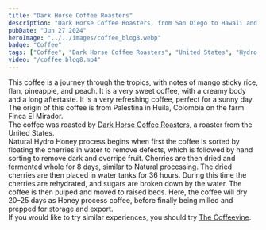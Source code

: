 ```yaml
---
title: "Dark Horse Coffee Roasters"
description: "Dark Horse Coffee Roasters, from San Diego to Hawaii and back"
pubDate: "Jun 27 2024"
heroImage: "../../images/coffee_blog8.webp"
badge: "Coffee"
tags: ["Coffee", "Dark Horse Coffee Roasters", "United States", "Hydro Honey", "Mango Sticky Rice", "Flan", "Pineapple", "Peach"]
video: "/coffee_blog8.mp4"
---
```


This coffee is a journey through the tropics, with notes of mango sticky rice, flan, pineapple, and peach. It is a very sweet coffee, with a creamy body and a long aftertaste. It is a very refreshing coffee, perfect for a sunny day.
<br />
The origin of this coffee is from Palestina in Huila, Colombia on the farm Finca El Mirador.
<br />
The coffee was roasted by [Dark Horse Coffee Roasters](https://www.darkhorsecoffeeroasters.com/), a roaster from the United States.
<br />
Natural Hydro Honey process begins when first the coffee is sorted by floating the cherries in water to remove defects, which is followed by hand sorting to remove dark and overripe fruit. Cherries are then dried and fermented whole for 8 days, similar to Natural processing. The dried cherries are then placed in water tanks for 36 hours. During this time the cherries are rehydrated, and sugars are broken down by the water. The coffee is then pulped and moved to raised beds. Here, the coffee will dry 20–25 days as Honey process coffee, before finally being milled and prepped for storage and export.
<br />
If you would like to try similar experiences, you should try [The Coffeevine](https://thecoffeevine.com/).
